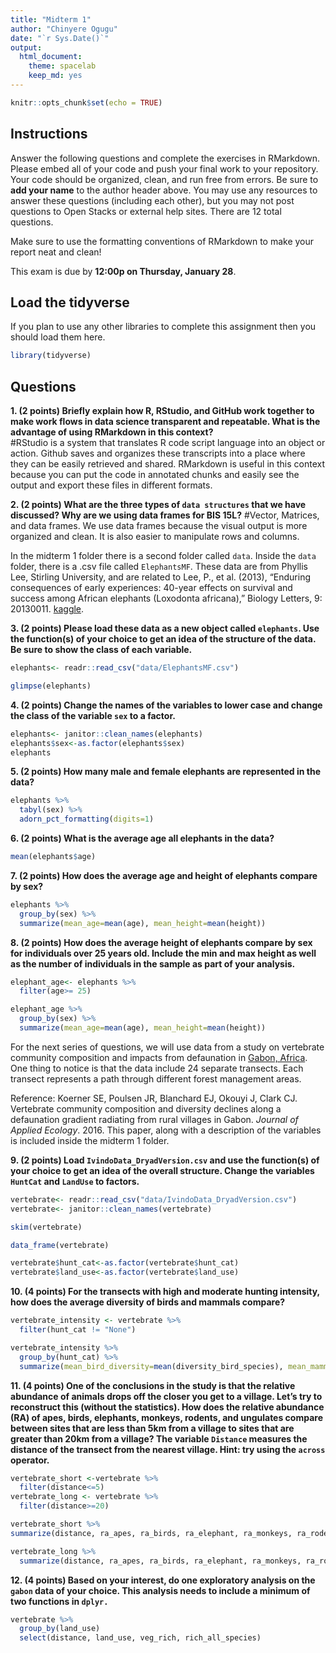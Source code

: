 ```yaml
---
title: "Midterm 1"
author: "Chinyere Ogugu"
date: "`r Sys.Date()`"
output:
  html_document: 
    theme: spacelab
    keep_md: yes
---
```


```r
knitr::opts_chunk$set(echo = TRUE)
```

## Instructions
Answer the following questions and complete the exercises in RMarkdown. Please embed all of your code and push your final work to your repository. Your code should be organized, clean, and run free from errors. Be sure to **add your name** to the author header above. You may use any resources to answer these questions (including each other), but you may not post questions to Open Stacks or external help sites. There are 12 total questions.  

Make sure to use the formatting conventions of RMarkdown to make your report neat and clean!  

This exam is due by **12:00p on Thursday, January 28**.  

## Load the tidyverse
If you plan to use any other libraries to complete this assignment then you should load them here.
```r
library(tidyverse)
```

## Questions
**1. (2 points) Briefly explain how R, RStudio, and GitHub work together to make work flows in data science transparent and repeatable. What is the advantage of using RMarkdown in this context?**  
#RStudio is a system that translates R code script language into an object or action. Github saves and organizes these transcripts into a place where they can be easily retrieved and shared. RMarkdown is useful in this context because you can put the code in annotated chunks and easily see the output and export these files in different formats. 

**2. (2 points) What are the three types of `data structures` that we have discussed? Why are we using data frames for BIS 15L?**
#Vector, Matrices, and data frames. We use data frames because the visual output is more organized and clean. It is also easier to manipulate rows and columns. 

In the midterm 1 folder there is a second folder called `data`. Inside the `data` folder, there is a .csv file called `ElephantsMF`. These data are from Phyllis Lee, Stirling University, and are related to Lee, P., et al. (2013), "Enduring consequences of early experiences: 40-year effects on survival and success among African elephants (Loxodonta africana)," Biology Letters, 9: 20130011. [kaggle](https://www.kaggle.com/mostafaelseidy/elephantsmf).  

**3. (2 points) Please load these data as a new object called `elephants`. Use the function(s) of your choice to get an idea of the structure of the data. Be sure to show the class of each variable.**
```r
elephants<- readr::read_csv("data/ElephantsMF.csv")
```
```r
glimpse(elephants)
```

**4. (2 points) Change the names of the variables to lower case and change the class of the variable `sex` to a factor.**
```r
elephants<- janitor::clean_names(elephants)
elephants$sex<-as.factor(elephants$sex)
elephants
```
**5. (2 points) How many male and female elephants are represented in the data?**
```r
elephants %>% 
  tabyl(sex) %>% 
  adorn_pct_formatting(digits=1)
```
**6. (2 points) What is the average age all elephants in the data?**
```r
mean(elephants$age)
```


**7. (2 points) How does the average age and height of elephants compare by sex?**
```r
elephants %>% 
  group_by(sex) %>% 
  summarize(mean_age=mean(age), mean_height=mean(height))
```

**8. (2 points) How does the average height of elephants compare by sex for individuals over 25 years old. Include the min and max height as well as the number of individuals in the sample as part of your analysis.**
```r
elephant_age<- elephants %>% 
  filter(age>= 25)
```

```r
elephant_age %>% 
  group_by(sex) %>% 
  summarize(mean_age=mean(age), mean_height=mean(height))
```

For the next series of questions, we will use data from a study on vertebrate community composition and impacts from defaunation in [Gabon, Africa](https://en.wikipedia.org/wiki/Gabon). One thing to notice is that the data include 24 separate transects. Each transect represents a path through different forest management areas.  

Reference: Koerner SE, Poulsen JR, Blanchard EJ, Okouyi J, Clark CJ. Vertebrate community composition and diversity declines along a defaunation gradient radiating from rural villages in Gabon. _Journal of Applied Ecology_. 2016. This paper, along with a description of the variables is included inside the midterm 1 folder.  

**9. (2 points) Load `IvindoData_DryadVersion.csv` and use the function(s) of your choice to get an idea of the overall structure. Change the variables `HuntCat` and `LandUse` to factors.**
```r
vertebrate<- readr::read_csv("data/IvindoData_DryadVersion.csv")
vertebrate<- janitor::clean_names(vertebrate)
```
```r
skim(vertebrate)
```
```r
data_frame(vertebrate)
```

```r
vertebrate$hunt_cat<-as.factor(vertebrate$hunt_cat)
vertebrate$land_use<-as.factor(vertebrate$land_use)
```

**10. (4 points) For the transects with high and moderate hunting intensity, how does the average diversity of birds and mammals compare?**
```r
vertebrate_intensity <- vertebrate %>% 
  filter(hunt_cat != "None")
```

```r
vertebrate_intensity %>% 
  group_by(hunt_cat) %>% 
  summarize(mean_bird_diversity=mean(diversity_bird_species), mean_mammal_diversity=mean(diversity_mammal_species))
```
**11. (4 points) One of the conclusions in the study is that the relative abundance of animals drops off the closer you get to a village. Let's try to reconstruct this (without the statistics). How does the relative abundance (RA) of apes, birds, elephants, monkeys, rodents, and ungulates compare between sites that are less than 5km from a village to sites that are greater than 20km from a village? The variable `Distance` measures the distance of the transect from the nearest village. Hint: try using the `across` operator.**  
```r
vertebrate_short <-vertebrate %>% 
  filter(distance<=5)
vertebrate_long <- vertebrate %>% 
  filter(distance>=20)
```
```r
vertebrate_short %>% 
summarize(distance, ra_apes, ra_birds, ra_elephant, ra_monkeys, ra_rodent, ra_ungulate )
```
```r
vertebrate_long %>% 
  summarize(distance, ra_apes, ra_birds, ra_elephant, ra_monkeys, ra_rodent, ra_ungulate )
```


**12. (4 points) Based on your interest, do one exploratory analysis on the `gabon` data of your choice. This analysis needs to include a minimum of two functions in `dplyr.`**
```r
vertebrate %>% 
  group_by(land_use)
  select(distance, land_use, veg_rich, rich_all_species)

```

